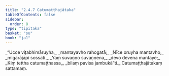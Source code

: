 ```yaml
---
title: "2.4.7 Catumaṭṭhajātaka"
tableOfContents: false
sidebar:
  order: 8
type: "tipitaka"
basket: "su"
book: "ja1"
---
```



<DynamicBreadcrumb />

<Division number="73" book="ja1">

<Paragraph number="456" type="verses" book="ja1">
_“Ucce viṭabhimāruyha,_  
_mantayavho rahogatā;_  
_Nīce oruyha mantavho,_  
_migarājāpi sossati._  

</Paragraph>

</Division>
<Division number="74" book="ja1">

<Paragraph number="457" type="verses" book="ja1">
_Yaṃ suvaṇṇo suvaṇṇena,_  
_devo devena mantaye;_  
_Kiṃ tettha catumaṭṭhassa,_  
_bilaṃ pavisa jambukā”ti._  


</Paragraph>
</Division>

<Paragraph number="458" type="center" book="ja1">
Catumaṭṭhajātakaṃ sattamaṃ.
</Paragraph>